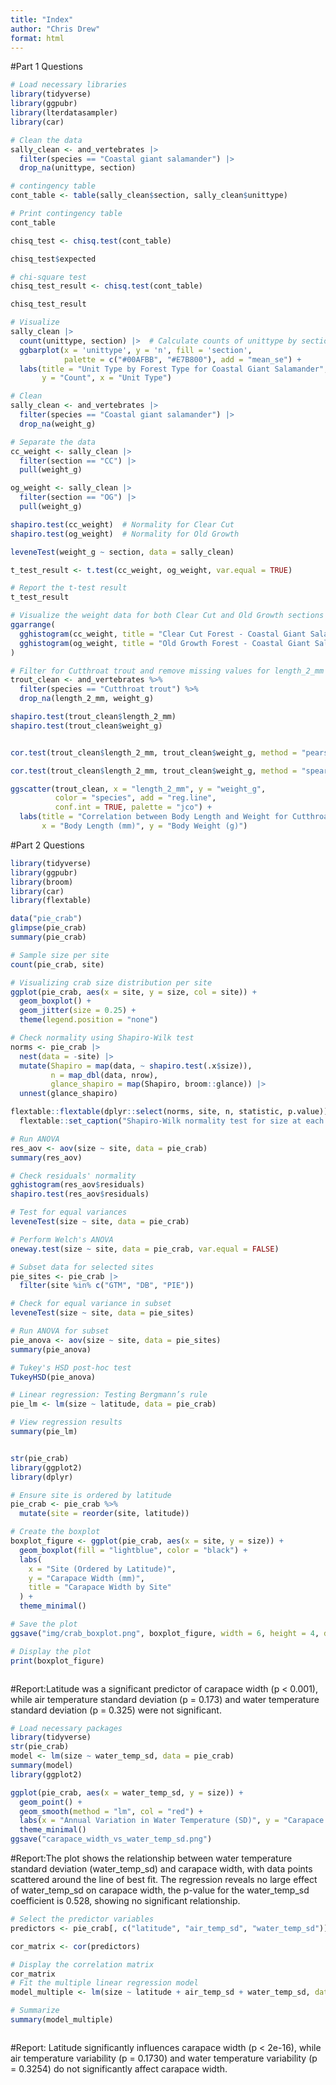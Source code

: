 ```yaml
---
title: "Index"
author: "Chris Drew"
format: html
---
```


#Part 1 Questions
```r
# Load necessary libraries
library(tidyverse)
library(ggpubr)
library(lterdatasampler)
library(car)

# Clean the data
sally_clean <- and_vertebrates |> 
  filter(species == "Coastal giant salamander") |> 
  drop_na(unittype, section)

# contingency table
cont_table <- table(sally_clean$section, sally_clean$unittype)

# Print contingency table
cont_table

chisq_test <- chisq.test(cont_table)

chisq_test$expected

# chi-square test
chisq_test_result <- chisq.test(cont_table)

chisq_test_result

# Visualize
sally_clean |> 
  count(unittype, section) |>  # Calculate counts of unittype by section
  ggbarplot(x = 'unittype', y = 'n', fill = 'section', 
            palette = c("#00AFBB", "#E7B800"), add = "mean_se") +
  labs(title = "Unit Type by Forest Type for Coastal Giant Salamander", 
       y = "Count", x = "Unit Type")

# Clean 
sally_clean <- and_vertebrates |> 
  filter(species == "Coastal giant salamander") |> 
  drop_na(weight_g)

# Separate the data 
cc_weight <- sally_clean |> 
  filter(section == "CC") |> 
  pull(weight_g)

og_weight <- sally_clean |> 
  filter(section == "OG") |> 
  pull(weight_g)

shapiro.test(cc_weight)  # Normality for Clear Cut
shapiro.test(og_weight)  # Normality for Old Growth

leveneTest(weight_g ~ section, data = sally_clean)

t_test_result <- t.test(cc_weight, og_weight, var.equal = TRUE)

# Report the t-test result
t_test_result

# Visualize the weight data for both Clear Cut and Old Growth sections
ggarrange(
  gghistogram(cc_weight, title = "Clear Cut Forest - Coastal Giant Salamander Weight"),
  gghistogram(og_weight, title = "Old Growth Forest - Coastal Giant Salamander Weight")
)

# Filter for Cutthroat trout and remove missing values for length_2_mm and weight_g
trout_clean <- and_vertebrates %>%
  filter(species == "Cutthroat trout") %>%
  drop_na(length_2_mm, weight_g)

shapiro.test(trout_clean$length_2_mm)
shapiro.test(trout_clean$weight_g)


cor.test(trout_clean$length_2_mm, trout_clean$weight_g, method = "pearson")

cor.test(trout_clean$length_2_mm, trout_clean$weight_g, method = "spearman")

ggscatter(trout_clean, x = "length_2_mm", y = "weight_g", 
          color = "species", add = "reg.line", 
          conf.int = TRUE, palette = "jco") +
  labs(title = "Correlation between Body Length and Weight for Cutthroat Trout", 
       x = "Body Length (mm)", y = "Body Weight (g)")

```
#Part 2 Questions
```r
library(tidyverse)
library(ggpubr)
library(broom)
library(car)
library(flextable)
```


```r
data("pie_crab")
glimpse(pie_crab)
summary(pie_crab)

# Sample size per site
count(pie_crab, site)

# Visualizing crab size distribution per site
ggplot(pie_crab, aes(x = site, y = size, col = site)) +
  geom_boxplot() +
  geom_jitter(size = 0.25) +
  theme(legend.position = "none")

# Check normality using Shapiro-Wilk test
norms <- pie_crab |> 
  nest(data = -site) |>
  mutate(Shapiro = map(data, ~ shapiro.test(.x$size)),
         n = map_dbl(data, nrow),
         glance_shapiro = map(Shapiro, broom::glance)) |>
  unnest(glance_shapiro)

flextable::flextable(dplyr::select(norms, site, n, statistic, p.value)) |>
  flextable::set_caption("Shapiro-Wilk normality test for size at each site")

# Run ANOVA
res_aov <- aov(size ~ site, data = pie_crab)
summary(res_aov)

# Check residuals' normality
gghistogram(res_aov$residuals)
shapiro.test(res_aov$residuals)

# Test for equal variances
leveneTest(size ~ site, data = pie_crab)

# Perform Welch's ANOVA
oneway.test(size ~ site, data = pie_crab, var.equal = FALSE)

# Subset data for selected sites
pie_sites <- pie_crab |> 
  filter(site %in% c("GTM", "DB", "PIE"))

# Check for equal variance in subset
leveneTest(size ~ site, data = pie_sites)

# Run ANOVA for subset
pie_anova <- aov(size ~ site, data = pie_sites)
summary(pie_anova)

# Tukey's HSD post-hoc test
TukeyHSD(pie_anova)

# Linear regression: Testing Bergmann’s rule
pie_lm <- lm(size ~ latitude, data = pie_crab)

# View regression results
summary(pie_lm)



```

```r
str(pie_crab)
library(ggplot2)
library(dplyr)

# Ensure site is ordered by latitude
pie_crab <- pie_crab %>%
  mutate(site = reorder(site, latitude))

# Create the boxplot
boxplot_figure <- ggplot(pie_crab, aes(x = site, y = size)) +
  geom_boxplot(fill = "lightblue", color = "black") +
  labs(
    x = "Site (Ordered by Latitude)",
    y = "Carapace Width (mm)",
    title = "Carapace Width by Site"
  ) +
  theme_minimal()

# Save the plot
ggsave("img/crab_boxplot.png", boxplot_figure, width = 6, height = 4, dpi = 300)

# Display the plot
print(boxplot_figure)



```
#Report:Latitude was a significant predictor of carapace width (p < 0.001), while air temperature standard deviation (p = 0.173) and water temperature standard deviation (p = 0.325) were not significant.

```r
# Load necessary packages
library(tidyverse)
str(pie_crab)
model <- lm(size ~ water_temp_sd, data = pie_crab)
summary(model)
library(ggplot2)

ggplot(pie_crab, aes(x = water_temp_sd, y = size)) +
  geom_point() +
  geom_smooth(method = "lm", col = "red") +
  labs(x = "Annual Variation in Water Temperature (SD)", y = "Carapace Width (Size)") +
  theme_minimal()
ggsave("carapace_width_vs_water_temp_sd.png")


```
#Report:The plot shows the relationship between water temperature standard deviation (water_temp_sd) and carapace width, with data points scattered around the line of best fit. The regression reveals no large effect of water_temp_sd on carapace width, the p-value for the water_temp_sd coefficient is 0.528, showing no significant relationship.
```r
# Select the predictor variables
predictors <- pie_crab[, c("latitude", "air_temp_sd", "water_temp_sd")]

cor_matrix <- cor(predictors)

# Display the correlation matrix
cor_matrix
# Fit the multiple linear regression model
model_multiple <- lm(size ~ latitude + air_temp_sd + water_temp_sd, data = pie_crab)

# Summarize
summary(model_multiple)



```
#Report: Latitude significantly influences carapace width (p < 2e-16), while air temperature variability (p = 0.1730) and water temperature variability (p = 0.3254) do not significantly affect carapace width.
